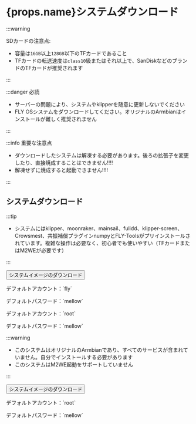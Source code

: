 # {props.name}システムダウンロード

:::warning

SDカードの注意点:

* 容量は`16GB`以上`128GB`以下のTFカードであること
* TFカードの転送速度は`class10`級またはそれ以上で、SanDiskなどのブランドのTFカードが推奨されます

:::

:::danger 必読

* サーバーの問題により、システムやklipperを随意に更新しないでください
* FLY OSシステムをダウンロードしてください。オリジナルのArmbianはインストールが難しく推奨されません

:::

:::info 重要な注意点

* ダウンロードしたシステムは解凍する必要があります。後ろの拡張子を変更したり、直接焼成することはできません!!!!
* 解凍せずに焼成すると起動できません!!!!

:::

## システムダウンロード

<Tabs>
  <TabItem value="flyos" label="FLYOS(アームビアンベース)" default>

:::tip

* システムにはklipper、moonraker、mainsail、fulidd、klipper-screen、Crowsmest、共振補償プラグインnumpyとFLY-Toolsがプリインストールされています。複雑な操作は必要なく、初心者でも使いやすい（TFカードまたはM2WEが必要です）

:::

<Button variant="contained" disableElevation href="https://cdn.mellow.klipper.cn/IMG/Beta/FlyOS_h5_3.3.4_fix_20240928.img.xz">システムイメージのダウンロード</Button>

<Tabs>
<TabItem value="fly" label="通常ユーザー" default>
<p>デフォルトアカウント：`fly`</p>
<p>デフォルトパスワード：`mellow`</p>
  </TabItem>
  <TabItem value="root" label="rootユーザー" default>
<p>デフォルトアカウント：`root`</p>
<p>デフォルトパスワード：`mellow`</p>
  </TabItem>
</Tabs>
  </TabItem>
<TabItem value="armbian" label="オリジナルArmbian">

:::warning

* このシステムはオリジナルのArmbianであり、すべてのサービスが含まれていません。自分でインストールする必要があります
* このシステムはM2WE起動をサポートしていません

:::

<Button variant="contained" color="success" disableElevation href="https://cdn.mellow.klipper.cn/IMG/Release/Armbian_22.08.0-trunk_Flypiv1_bullseye_current_5.15.52.img.xz">システムイメージのダウンロード</Button>

<p>デフォルトアカウント：`root`</p>
<p>デフォルトパスワード：`mellow`</p>

  </TabItem>
</Tabs>
